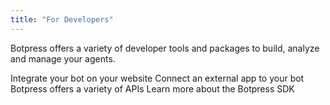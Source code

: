 ```yaml
---
title: "For Developers"
---
```


Botpress offers a variety of developer tools and packages to build, analyze and manage your agents.

<CardGroup Cols={3}>
  <Card icon="message-square" horizontal title="Webchat" href="/webchat/get-started/introduction">
  Integrate your bot on your website
  </Card>
  <Card icon="plug" horizontal title="Integration" href="/for-developers/sdk/integration/introduction">
  Connect an external app to your bot
  </Card>
  <Card icon="code" horizontal title="APIs" href="/api-reference/introduction">
  Botpress offers a variety of APIs
  </Card>
  <Card icon="code" horizontal title="SDK" href="/for-developers/sdk/introduction">
  Learn more about the Botpress SDK
  </Card>
</CardGroup>
